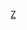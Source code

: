 <noinclude>{{幽默}}</noinclude>
{{Userbox
  |border-c = #000
  |border-s = 1
  |id-c     = white
  |id-s     = 12
  |id-fc    = #ffbb22
  |info-c   = #FFBF00
  |info-s   = 9
  |info-fc  = #000
  |id       = [[File:ACC-s05718.svg|45px]]
  |info     = '''這名用戶崇拜那每個人都無法脫離的形而上的實體。'''
  |usercategory = 崇拜自己的维基人
  |nocat = 
}}<noinclude>
[[Category:维基人崇拜用户框|Z]]
</noinclude>